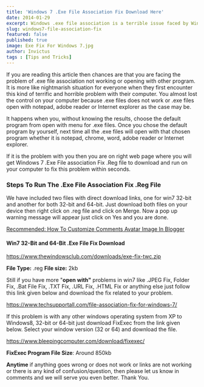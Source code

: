 ```yaml
---
title: 'Windows 7 .Exe File Association Fix Download Here'
date: 2014-01-29
excerpt: Windows .exe file association is a terrible issue faced by Window users. Either .exe files does not work or they get opened by some applications like notepad. In this article, I'll give you a fix.  
slug: windows7-file-association-fix
featured: false
published: true
image: Exe Fix For Windows 7.jpg
author: Invictus
tags : [Tips and Tricks]
---
```



If you are reading this article then chances are that you are facing the problem of .exe file association not working or opening with other program. It is more like nightmarish situation for everyone when they first encounter this kind of terrific and horrible problem with their computer. You almost lost the control on your computer because .exe files does not work or .exe files open with notepad, adobe reader or Internet explorer as the case may be. 

It happens when you, without knowing the results, choose the default program from open with menu for .exe files. Once you chose the default program by yourself, next time all the .exe files will open with that chosen program whether it is notepad, chrome, word, adobe reader or Internet explorer. 

If it is the problem with you then you are on right web page where you will get Windows 7 .Exe File association Fix .Reg file to download and run on your computer to fix this problem within seconds.

  

### Steps To Run The .Exe File Association Fix .Reg File

We have included two files with direct download links, one for win7 32-bit and another for both 32-bit and 64-bit. Just download both files on your device then right click on .reg file and click on Merge. Now a pop up warning message will appear just click on Yes and you are done.

  
[Recommended: How To Customize Comments Avatar Image In Blogger](https://www.twistblogg.com/2014/03/how-to-customize-comments-avatar-image-in-blogger.html)

#### Win7 32-Bit and 64-Bit .Exe File Fix Download

<a rel="nofollow noopener noreferrer" target="_blank" href="https://www.thewindowsclub.com/downloads/exe-fix-twc.zip">https://www.thewindowsclub.com/downloads/exe-fix-twc.zip</a>


**File Type:** .reg **File size:** 2kb


Still if you have more "**open with"** problems in win7 like .JPEG Fix, Folder Fix, .Bat File Fix, .TXT Fix, .URL Fix, .HTML Fix or anything else just follow this link given below and download the fix related to your problem.

<a rel="nofollow noopener noreferrer" target="_blank" href="https://www.techsupportall.com/file-association-fix-for-windows-7/">https://www.techsupportall.com/file-association-fix-for-windows-7/</a>

  

If this problem is with any other windows operating system from XP to Windows8, 32-bit or 64-bit just download FixExec from the link given below. Select your window version (32 or 64) and download the file.

<a rel="nofollow noopener noreferrer" target="_blank" href="https://www.bleepingcomputer.com/download/fixexec/">https://www.bleepingcomputer.com/download/fixexec/</a>


**FixExec Program File Size**: Around 850kb
  

**Anytime** if anything goes wrong or does not work or links are not working or there is any kind of confusion/question, then please let us know in comments and we will serve you even better. Thank You.